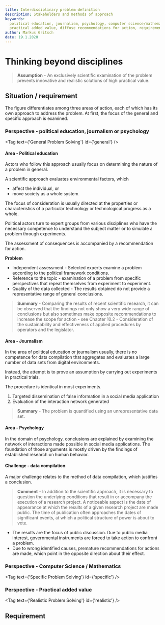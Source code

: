 ```yaml
---
title: Interdisciplinary problem definition
description: Stakeholders and methods of approach
keywords:
  political education, journalism, psychology, computer science/mathematics,
  practical added value, diffuse recommendations for action, requirement,
author: Markus Gritsch
date: 19.1.2020
---
```



# Thinking beyond disciplines

> **Assumption** - An exclusively scientific examination of the problem prevents
> innovative and realistic solutions of high practical value.

<WrappedByExample />

## Situation / requirement

The figure differentiates among three areas of action, each of which has its own
approach to address the problem. At first, the focus of the general and specific
approach is examined.

### Perspective - political education, journalism or psychology

<Tag text={'General Problem Solving'} id={'general'} />

#### Area - Political education

Actors who follow this approach usually focus on determining the nature of a
problem in general.

A scientific approach evaluates environmental factors, which

- affect the individual, or
- move society as a whole system.

The focus of consideration is usually directed at the properties or
characteristics of a particular technology or technological progress as a whole.

Political actors turn to expert groups from various disciplines who have the
necessary competence to understand the subject matter or to simulate a problem
through experiments.

The assessment of consequences is accompanied by a recommendation for action.

**Problem**

- Independent assessment - Selected experts examine a problem according to the
  political framework conditions.
- Reference to the topic - examination of a problem from specific perspectives
  that repeat themselves from experiment to experiment.
- Quality of the data collected - The results obtained do not provide a
  representative range of general conclusions.

> **Summary** - Comparing the results of recent scientific research, it can be
> observed that the findings not only show a very wide range of conclusions but
> also sometimes make opposite recommendations to increase the scope for
> action - see Chapter 10.2 - Consideration of the sustainability and
> effectiveness of applied procedures by operators and the legislator.

#### Area - Journalism

In the area of political education or journalism usually, there is no competence
for data compilation that aggregates and evaluates a large number of data sets
from digital environments.

Instead, the attempt is to prove an assumption by carrying out experiments in
practical trials.

The procedure is identical in most experiments.

1. Targeted dissemination of false information in a social media application
2. Evaluation of the interaction network generated

> **Summary** - The problem is quantified using an unrepresentative data set.

#### Area - Psychology

In the domain of psychology, conclusions are explained by examining the network
of interactions made possible in social media applications. The foundation of
those arguments is mostly driven by the findings of established research on
human behavior.

#### Challenge - data compilation

A major challenge relates to the method of data compilation, which justifies a
conclusion.

> **Comment** - In addition to the scientific approach, it is necessary to
> question the underlying conditions that result in or accompany the execution
> of a research project. A noticeable aspect is the date of appearance at which
> the results of a given research project are made public. The time of
> publication often approaches the dates of significant events, at which a
> political structure of power is about to vote.

- The results are the focus of public discussion. Due to public media interest,
  governmental instruments are forced to take action to confront a problem.
- Due to wrong identified causes, premature recommendations for actions are
  made, which point in the opposite direction about their effect.

### Perspective - Computer Science / Mathematics

<Tag text={'Specific Problem Solving'} id={'specific'} />

### Perspective - Practical added value

<Tag text={'Realistic Problem Solving'} id={'realistic'} />

## Requirement
